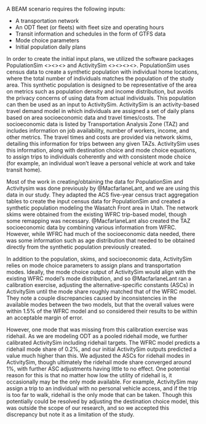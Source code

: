 A BEAM scenario requires the following inputs:

- A transportation network
- An ODT fleet (or fleets) with fleet size and operating hours
- Transit information and schedules in the form of GTFS data
- Mode choice parameters
- Initial population daily plans




In order to create the initial input plans, we utilized the software packages PopulationSim <><><> and ActivitySim <><><><>. PopulationSim uses census data to create a synthetic population with individual home locations, where the total number of individuals matches the population of the study area. This synthetic population is designed to be representative of the area on metrics such as population density and income distribution, but avoids the privacy concerns of using data from actual individuals. This population can then be used as an input to ActivitySim. ActivitySim is an activity-based travel demand model in which individuals are assigned a set of daily plans based on area socioeconomic data and travel times/costs. The socioeconomic data is listed by Transportation Analysis Zone (TAZ) and includes information on job availability, number of workers, income, and other metrics. The travel times and costs are provided via network skims, detailing this information for trips between any given TAZs. ActivitySim uses this information, along with destination choice and mode choice equations, to assign trips to individuals coherently and with consistent mode choice (for example, an individual won't leave a personal vehicle at work and take transit home).

Most of the work in creating/obtaining the data for PopulationSim and Activitysim was done previously by @MacfarlaneLant, and we are using this data in our study. They adapted the ACS five-year census tract aggregation tables to create the input census data for PopulationSim and created a synthetic population modeling the Wasatch Front area in Utah. The network skims were obtained from the existing WFRC trip-based model, though some remapping was necessary. @MacfarlaneLant also created the TAZ socioeconomic data by combining various information from WFRC. However, while WFRC had much of the socioeconomic data needed, there was some information such as age distribution that needed to be obtained directly from the synthetic population previously created.

In addition to the population, skims, and socioeconomic data, ActivitySim relies on mode choice parameters to assign plans and transportation modes. Ideally, the mode choice output of ActivitySim would align with the existing WFRC model's mode distribution, and so @MacfarlaneLant ran a calibration exercise, adjusting the alternative-specific constants (ASCs) in ActivitySim until the mode share roughly matched that of the WFRC model. They note a couple discrepancies caused by inconsistencies in the available modes between the two models, but that the overall values were within 1.5% of the WFRC model and so considered their results to be within an acceptable margin of error.

However, one mode that was missing from this calibration exercise was ridehail. As we are modeling ODT as a pooled ridehail mode, we further calibrated ActivitySim including ridehail targets. The WFRC model predicts a ridehail mode share of 0.2%, and our initial ActivitySim outputs predicted a value much higher than this. We adjusted the ASCs for ridehail modes in ActivitySim, though ultimately the ridehail mode share converged around 1%, with further ASC adjustments having little to no effect. One potential reason for this is that no matter how low the utility of ridehail is, it occasionally may be the only mode available. For example, ActivitySim may assign a trip to an individual with no personal vehicle access, and if the trip is too far to walk, ridehail is the only mode that can be taken. Though this potentially could be resolved by adjusting the destination choice model, this was outside the scope of our research, and so we accepted this discrepancy but note it as a limitation of the study.

